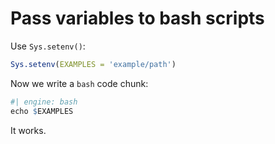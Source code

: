 # Pass variables to bash scripts

Use `Sys.setenv()`:

```r
Sys.setenv(EXAMPLES = 'example/path')
```

Now we write a `bash` code chunk:

```r
#| engine: bash
echo $EXAMPLES
```

It works.
